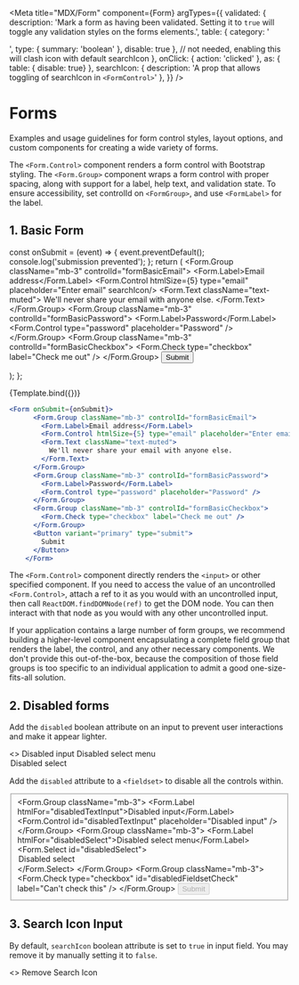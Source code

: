 

<Meta
  title="MDX/Form"
  component={Form}
  argTypes={{ 
     validated: {
      description: 'Mark a form as having been validated. Setting it to `true` will toggle any validation styles on the forms elements.',
      table: {
        category: '<Form>',
        type: { summary: 'boolean' },
        disable: true
      }, // not needed, enabling this will clash icon with default searchIcon
    },
    onClick: { action: 'clicked' },
    as: { table: { disable: true} },
    searchIcon: {
      description: 'A prop that allows toggling of searchIcon in `<FormControl>`'
    },
     }}
/>

# Forms

Examples and usage guidelines for form control styles, layout options, and custom components for creating a wide variety of forms.

The `<Form.Control>` component renders a form control with Bootstrap styling. The `<Form.Group>` component wraps a form control with proper spacing,
along with support for a label, help text, and validation state. To ensure accessibility, set controlId on `<FormGroup>`, and use `<FormLabel>` for the label.

## 1. Basic Form

  const onSubmit = (event) => {
    event.preventDefault();
    console.log('submission prevented');
  };
  return (
    <Form onSubmit={onSubmit}>
      <Form.Group className="mb-3" controlId="formBasicEmail">
        <Form.Label>Email address</Form.Label>
        <Form.Control htmlSize={5} type="email" placeholder="Enter email" searchIcon/>
        <Form.Text className="text-muted">
          We'll never share your email with anyone else.
        </Form.Text>
      </Form.Group>
      <Form.Group className="mb-3" controlId="formBasicPassword">
        <Form.Label>Password</Form.Label>
        <Form.Control type="password" placeholder="Password" />
      </Form.Group>
      <Form.Group className="mb-3" controlId="formBasicCheckbox">
        <Form.Check type="checkbox" label="Check me out" />
      </Form.Group>
      <Button variant="primary" type="submit">
        Submit
      </Button>
    </Form>
  );
};

<Canvas>
  <Story name="Basic">{Template.bind({})}</Story>
</Canvas>

```jsx
<Form onSubmit={onSubmit}>
      <Form.Group className="mb-3" controlId="formBasicEmail">
        <Form.Label>Email address</Form.Label>
        <Form.Control htmlSize={5} type="email" placeholder="Enter email"/>
        <Form.Text className="text-muted">
          We'll never share your email with anyone else.
        </Form.Text>
      </Form.Group>
      <Form.Group className="mb-3" controlId="formBasicPassword">
        <Form.Label>Password</Form.Label>
        <Form.Control type="password" placeholder="Password" />
      </Form.Group>
      <Form.Group className="mb-3" controlId="formBasicCheckbox">
        <Form.Check type="checkbox" label="Check me out" />
      </Form.Group>
      <Button variant="primary" type="submit">
        Submit
      </Button>
    </Form>
````

<ArgsTable story='Basic'/>

The `<Form.Control>` component directly renders the `<input>` or other specified component. If you need to access the value of an uncontrolled `<Form.Control>`,
attach a ref to it as you would with an uncontrolled input, then call `ReactDOM.findDOMNode(ref)` to get the DOM node. You can then interact with that node as you would with any other uncontrolled input.

If your application contains a large number of form groups, we recommend building a higher-level component encapsulating a complete field group that renders the label, the control, and any other necessary components.
We don't provide this out-of-the-box, because the composition of those field groups is too specific to an individual application to admit a good one-size-fits-all solution.

## 2. Disabled forms

Add the `disabled` boolean attribute on an input to prevent user interactions and make it appear lighter.

<Canvas>
  <Story name="Disabled Inputs">
    <>
      <Form.Group className="mb-3">
        <Form.Label>Disabled input</Form.Label>
        <Form.Control placeholder="Disabled input" disabled />
      </Form.Group>
      <Form.Group className="mb-3">
        <Form.Label>Disabled select menu</Form.Label>
        <Form.Select disabled>
          <option>Disabled select</option>
        </Form.Select>
      </Form.Group>
      <Form.Group className="mb-3">
        <Form.Check type="checkbox" label="Can't check this" disabled />
      </Form.Group>
    </>
  </Story>
</Canvas>

Add the `disabled` attribute to a `<fieldset>` to disable all the controls within.
<Canvas>
  <Story name="Disabled fieldset">
    <Form>
      <fieldset disabled>
        <Form.Group className="mb-3">
          <Form.Label htmlFor="disabledTextInput">Disabled input</Form.Label>
          <Form.Control id="disabledTextInput" placeholder="Disabled input" />
        </Form.Group>
        <Form.Group className="mb-3">
          <Form.Label htmlFor="disabledSelect">Disabled select menu</Form.Label>
          <Form.Select id="disabledSelect">
            <option>Disabled select</option>
          </Form.Select>
        </Form.Group>
        <Form.Group className="mb-3">
          <Form.Check
            type="checkbox"
            id="disabledFieldsetCheck"
            label="Can't check this"
          />
        </Form.Group>
        <Button type="submit">Submit</Button>
      </fieldset>
    </Form>
  </Story>
</Canvas>


## 3. Search Icon Input

By default, `searchIcon` boolean attribute is set to `true` in input field. You may remove it by manually setting it to `false`.

<Canvas>
  <Story name="Input search icon">
    <>
      <Form.Group className="mb-3">
        <Form.Label>Remove Search Icon</Form.Label>
        <Form.Control placeholder="Remove search icon" searchIcon={false}/>
      </Form.Group>
    </>
  </Story>
</Canvas>

